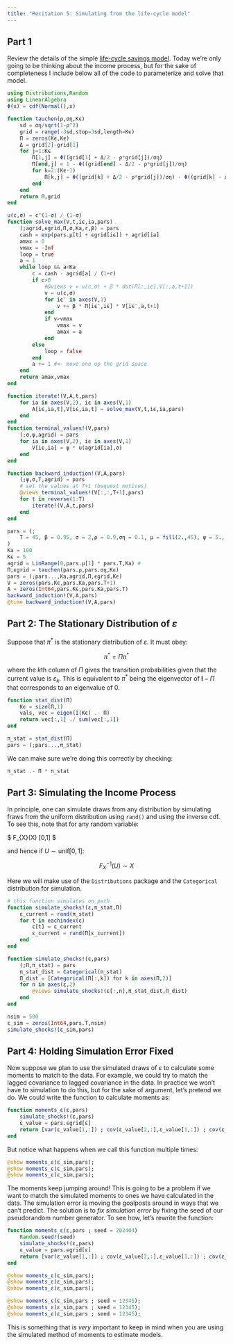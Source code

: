 ```yaml
---
title: "Recitation 5: Simulating from the life-cycle model"
---
```


## Part 1

Review the details of the simple [life-cycle savings model](/models/savings.ipynb). Today we're only going to be thinking about the income process, but for the sake of completeness I include below all of the code to parameterize and solve that model. 

```julia
using Distributions,Random
using LinearAlgebra
Φ(x) = cdf(Normal(),x)

function tauchen(ρ,ση,Kϵ)
    sd = ση/sqrt(1-ρ^2)
    grid = range(-3sd,stop=3sd,length=Kϵ)
    Π = zeros(Kϵ,Kϵ)
    Δ = grid[2]-grid[1]
    for j=1:Kϵ
        Π[1,j] = Φ((grid[1] + Δ/2 - ρ*grid[j])/ση)
        Π[end,j] = 1 - Φ((grid[end] - Δ/2 - ρ*grid[j])/ση)
        for k=2:(Kϵ-1)
            Π[k,j] = Φ((grid[k] + Δ/2 - ρ*grid[j])/ση) - Φ((grid[k] - Δ/2 - ρ*grid[j])/ση)
        end
    end
    return Π,grid
end

u(c,σ) = c^(1-σ) / (1-σ)
function solve_max(V,t,iϵ,ia,pars)
    (;agrid,ϵgrid,Π,σ,Ka,r,β) = pars
    cash = exp(pars.μ[t] + ϵgrid[iϵ]) + agrid[ia]
    amax = 0
    vmax = -Inf
    loop = true
    a = 1
    while loop && a<Ka
        c = cash - agrid[a] / (1+r)
        if c>0
            #@views v = u(c,σ) + β * dot(Π[:,iϵ],V[:,a,t+1])
            v = u(c,σ)
            for iϵ′ in axes(V,1)
                v += β * Π[iϵ′,iϵ] * V[iϵ′,a,t+1]
            end
            if v>vmax
                vmax = v
                amax = a
            end
        else
            loop = false
        end
        a += 1 #<- move one up the grid space
    end
    return amax,vmax
end

function iterate!(V,A,t,pars)
    for ia in axes(V,2), iϵ in axes(V,1)
        A[iϵ,ia,t],V[iϵ,ia,t] = solve_max(V,t,iϵ,ia,pars)
    end
end
function terminal_values!(V,pars)
    (;σ,ψ,agrid) = pars
    for ia in axes(V,2), iϵ in axes(V,1)
        V[iϵ,ia] = ψ * u(agrid[ia],σ)
    end
end

function backward_induction!(V,A,pars)
    (;ψ,σ,T,agrid) = pars
    # set the values at T+1 (bequest motives)
    @views terminal_values!(V[:,:,T+1],pars)
    for t in reverse(1:T)
        iterate!(V,A,t,pars)
    end
end

pars = (;
    T = 45, β = 0.95, σ = 2,ρ = 0.9,ση = 0.1, μ = fill(2.,45), ψ = 5., r = 0.05
)
Ka = 100
Kϵ = 5
agrid = LinRange(0,pars.μ[1] * pars.T,Ka) #
Π,ϵgrid = tauchen(pars.ρ,pars.ση,Kϵ)
pars = (;pars...,Ka,agrid,Π,ϵgrid,Kϵ)
V = zeros(pars.Kϵ,pars.Ka,pars.T+1)
A = zeros(Int64,pars.Kϵ,pars.Ka,pars.T)
backward_induction!(V,A,pars)
@time backward_induction!(V,A,pars)


```

## Part 2: The Stationary Distribution of $\varepsilon$

Suppose that $\pi^*$ is the stationary distribution of $\varepsilon$. It must obey:

$$ \pi^* = \Pi \pi^*  $$

where the $k$th column of $\Pi$ gives the transition probabilities given that the current value is $\varepsilon_{k}$. This is equivalent to $\pi^*$ being the eigenvector of $\mathbf{I} - \Pi$ that corresponds to an eigenvalue of 0.

```julia
function stat_dist(Π)
    Kϵ = size(Π,1)
    vals, vec = eigen(I(Kϵ) .- Π)
    return vec[:,1] ./ sum(vec[:,1])
end

π_stat = stat_dist(Π)
pars = (;pars...,π_stat)

```

We can make sure we're doing this correctly by checking:

```julia
π_stat .- Π * π_stat
```

## Part 3: Simulating the Income Process

In principle, one can simulate draws from any distribution by simulating fraws from the uniform distribution using `rand()` and using the inverse cdf. To see this, note that for any random variable:

$ F_{X}(X) \sim \text{unif}[0,1] $

and hence if $U\sim\text{unif}[0,1]$:

$$F_{X}^{-1}(U) \sim X $$

Here we will make use of the `Distributions` package and the `Categorical` distribution for simulation.

```julia
# this function simulates on path
function simulate_shocks!(ε,π_stat,Π)
    ε_current = rand(π_stat)
    for t in eachindex(ε)
        ε[t] = ε_current
        ε_current = rand(Π[ε_current])
    end
end

function simulate_shocks!(ε,pars)
    (;Π,π_stat) = pars
    π_stat_dist = Categorical(π_stat)
    Π_dist = [Categorical(Π[:,k]) for k in axes(Π,2)]
    for n in axes(ε,2)
        @views simulate_shocks!(ε[:,n],π_stat_dist,Π_dist)
    end
end

nsim = 500
ε_sim = zeros(Int64,pars.T,nsim)
simulate_shocks!(ε_sim,pars)

```


## Part 4: Holding Simulation Error Fixed

Now suppose we plan to use the simulated draws of $\varepsilon$ to calculate some moments to match to the data. For example, we could try to match the lagged covariance to lagged covariance in the data. In practice we won't have to simulation to do this, but for the sake of argument, let's pretend we do. We could write the function to calculate moments as:

```julia
function moments_ε(ε,pars)
    simulate_shocks!(ε,pars)
    ε_value = pars.ϵgrid[ε]
    return [var(ε_value[1,:]) ; cov(ε_value[2,:],ε_value[1,:]) ; cov(ε_value[3,:],ε_value[1,:])]
end

```

But notice what happens when we call this function multiple times:

```julia
@show moments_ε(ε_sim,pars);
@show moments_ε(ε_sim,pars);
@show moments_ε(ε_sim,pars);

```

The moments keep jumping around! This is going to be a problem if we want to match the simulated moments to ones we have calculated in the data. The simulation error is moving the goalposts around in ways that we can't predict. The solution is to *fix simulation error* by fixing the seed of our pseudorandom number generator. To see how, let's rewrite the function:

```julia

function moments_ε(ε,pars ; seed = 202404)
    Random.seed!(seed)
    simulate_shocks!(ε,pars)
    ε_value = pars.ϵgrid[ε]
    return [var(ε_value[1,:]) ; cov(ε_value[2,:],ε_value[1,:]) ; cov(ε_value[3,:],ε_value[1,:])]
end

@show moments_ε(ε_sim,pars);
@show moments_ε(ε_sim,pars);
@show moments_ε(ε_sim,pars);

@show moments_ε(ε_sim,pars ; seed = 12345);
@show moments_ε(ε_sim,pars ; seed = 12345);
@show moments_ε(ε_sim,pars ; seed = 12345);


```

This is something that is *very* important to keep in mind when you are using the simulated method of moments to estimate models.